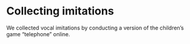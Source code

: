# Collecting imitations

We collected vocal imitations by conducting a version of the children's game
"telephone" online.